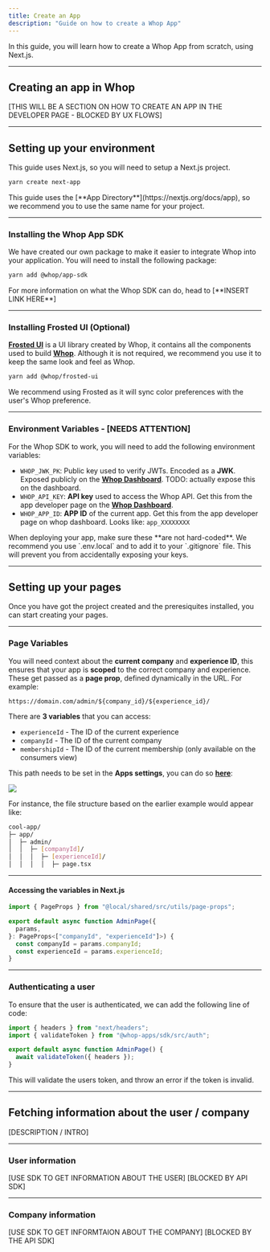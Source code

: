 ```yaml
---
title: Create an App
description: "Guide on how to create a Whop App"
---
```


In this guide, you will learn how to create a Whop App from scratch, using Next.js.

---

## Creating an app in Whop

[THIS WILL BE A SECTION ON HOW TO CREATE AN APP IN THE DEVELOPER PAGE - BLOCKED BY UX FLOWS]

---

## Setting up your environment

This guide uses Next.js, so you will need to setup a Next.js project.

```bash
yarn create next-app
```

<Note>
  This guide uses the [**App Directory**](https://nextjs.org/docs/app), so we
  recommend you to use the same name for your project.
</Note>

---

### Installing the Whop App SDK

We have created our own package to make it easier to integrate Whop into your application. You will need to install the following package:

```bash
yarn add @whop/app-sdk
```

<Note>
  For more information on what the Whop SDK can do, head to [**INSERT LINK
  HERE**]
</Note>

---

### Installing Frosted UI (Optional)

[**Frosted UI**](https://storybook.whop.com) is a UI library created by Whop, it contains all the components used to build [**Whop**](https://whop.com). Although it is not required, we recommend you use it to keep the same look and feel as Whop.

```bash
yarn add @whop/frosted-ui
```

<Tip>
  We recommend using Frosted as it will sync color preferences with the user's
  Whop preference.
</Tip>

---

### Environment Variables - [NEEDS ATTENTION]

For the Whop SDK to work, you will need to add the following environment variables:

- `WHOP_JWK_PK`: Public key used to verify JWTs. Encoded as a **JWK**. Exposed publicly on the [**Whop Dashboard**](https://dash.whop.com/settings/developer). TODO: actually expose this on the dashboard.
- `WHOP_API_KEY`: **API key** used to access the Whop API. Get this from the app developer page on the [**Whop Dashboard**](https://dash.whop.com/settings/developer).
- `WHOP_APP_ID`: **APP ID** of the current app. Get this from the app developer page on whop dashboard. Looks like: `app_XXXXXXXX`

<Note>
  When deploying your app, make sure these **are not hard-coded**. We recommend
  you use `.env.local` and to add it to your `.gitignore` file. This will
  prevent you from accidentally exposing your keys.
</Note>

---

## Setting up your pages

Once you have got the project created and the preresiquites installed, you can start creating your pages.

---

### Page Variables

You will need context about the **current company** and **experience ID**, this ensures that your app is **scoped** to the correct company and experience. These get passed as a **page prop**, defined dynamically in the URL. For example:

```
https://domain.com/admin/${company_id}/${experience_id}/
```

There are **3 variables** that you can access:

- `experienceId` - The ID of the current experience
- `companyId` - The ID of the current company
- `membershipId` - The ID of the current membership (only available on the consumers view)

This path needs to be set in the **Apps settings**, you can do so [**here**](https://dash.whop.com/settings/developer):

<Frame
  caption="Make sure all variable names are formatted correctly. They should be pre-fixed
  with `$`"
>
  <img src="https://i.imgur.com/TB1Q8ja.png" />
</Frame>

For instance, the file structure based on the earlier example would appear like:

```bash
cool-app/
├─ app/
│  ├─ admin/
│  │  ├─ [companyId]/
│  │  │  ├─ [experienceId]/
│  │  │  │  ├─ page.tsx
```

---

#### Accessing the variables in Next.js

```typescript
import { PageProps } from "@local/shared/src/utils/page-props";

export default async function AdminPage({
  params,
}: PageProps<["companyId", "experienceId"]>) {
  const companyId = params.companyId;
  const experienceId = params.experienceId;
}
```

---

### Authenticating a user

To ensure that the user is authenticated, we can add the following line of code:

```typescript
import { headers } from "next/headers";
import { validateToken } from "@whop-apps/sdk/src/auth";

export default async function AdminPage() {
  await validateToken({ headers });
}
```

This will validate the users token, and throw an error if the token is invalid.

---

## Fetching information about the user / company

[DESCRIPTION / INTRO]

---

### User information

[USE SDK TO GET INFORMATION ABOUT THE USER]
[BLOCKED BY API SDK]

---

### Company information

[USE SDK TO GET INFORMTAION ABOUT THE COMPANY]
[BLOCKED BY THE API SDK]
